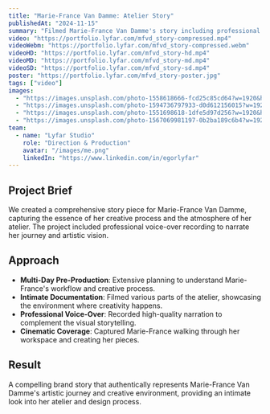 ```yaml
---
title: "Marie-France Van Damme: Atelier Story"
publishedAt: "2024-11-15"
summary: "Filmed Marie-France Van Damme's story including professional voice-over, capturing her creative process in her atelier."
video: "https://portfolio.lyfar.com/mfvd_story-compressed.mp4"
videoWebm: "https://portfolio.lyfar.com/mfvd_story-compressed.webm"
videoHD: "https://portfolio.lyfar.com/mfvd_story-hd.mp4"
videoMD: "https://portfolio.lyfar.com/mfvd_story-md.mp4"
videoSD: "https://portfolio.lyfar.com/mfvd_story-sd.mp4"
poster: "https://portfolio.lyfar.com/mfvd_story-poster.jpg"
tags: ["video"]
images:
  - "https://images.unsplash.com/photo-1558618666-fcd25c85cd64?w=1920&h=1080&fit=crop"
  - "https://images.unsplash.com/photo-1594736797933-d0d612156015?w=1920&h=1080&fit=crop"
  - "https://images.unsplash.com/photo-1551698618-1dfe5d97d256?w=1920&h=1080&fit=crop"
  - "https://images.unsplash.com/photo-1567069981197-0b2ba189c6b4?w=1920&h=1080&fit=crop"
team:
  - name: "Lyfar Studio"
    role: "Direction & Production"
    avatar: "/images/me.png"
    linkedIn: "https://www.linkedin.com/in/egorlyfar"
---
```


## Project Brief

We created a comprehensive story piece for Marie-France Van Damme, capturing the essence of her creative process and the atmosphere of her atelier. The project included professional voice-over recording to narrate her journey and artistic vision.

## Approach

- **Multi-Day Pre-Production**: Extensive planning to understand Marie-France's workflow and creative process.
- **Intimate Documentation**: Filmed various parts of the atelier, showcasing the environment where creativity happens.
- **Professional Voice-Over**: Recorded high-quality narration to complement the visual storytelling.
- **Cinematic Coverage**: Captured Marie-France walking through her workspace and creating her pieces.

## Result

A compelling brand story that authentically represents Marie-France Van Damme's artistic journey and creative environment, providing an intimate look into her atelier and design process. 